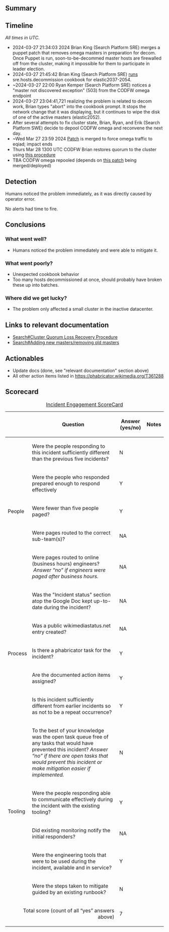 {{irdoc|status=draft}}

== Summary ==
{{Incident scorecard
| task = T361288
| paged-num = 0
| responders-num = 3
| coordinators = Brian King
| start = Wed Mar 27 21:45:03 2024
| end = Wed Mar 27 23:59 2024
| impact = From Wed Mar 27 21:34:03 2024 to Wed Mar 27 23:59 2024 , users connecting to the CODFW omega cluster (comprised of ~1600 smaller wikis) were unable to search these wikis. Edits to the pages during this time were not added to search indices. Larger wikis were not affected. CODFW was the non-primary datacenter and thus was not receiving the bulk of user traffic.
}}

{{TOC|align=right}}

==Timeline==
''All times in UTC.''

*2024-03-27 21:34:03 2024 Brian King (Search Platform SRE) merges a puppet patch that removes omega masters in preparation for decom. Once Puppet is run, soon-to-be-decommed master hosts are firewalled off from the cluster, making it impossible for them to participate in leader election.
*2024-03-27 21:45:42 Brian King (Search Platform SRE) [https://phabricator.wikimedia.org/T358882#9667270 runs] sre.hosts.decommission cookbook for elastic2037-2054.
*~2024-03-27 22:00  Ryan Kemper (Search Platform SRE) notices a "master not discovered exception" (503) from the CODFW omega endpoint
*2024-03-27 23:04:41,721 realizing the problem is related to decom work, Brian types "abort" into the cookbook prompt. It stops the network change that it was displaying, but it continues to wipe the disk of one of the active masters (elastic2052).
*After several attempts to fix cluster state, Brian, Ryan, and Erik (Search Platform SWE) decide to depool CODFW omega and reconvene the next day.
*~Wed Mar 27 23:59 2024 [[gerrit:c/operations/mediawiki-config/+/1015157|Patch]] is merged to force omega traffic to eqiad; impact ends
*Thurs Mar 28 1300 UTC CODFW Brian restores quorum to the cluster using [[Search#Cluster Quorum Loss Recovery Procedure|this procedure]]
*TBA CODFW omega repooled (depends on [[gerrit:c/operations/mediawiki-config/+/1015393|this patch]] being merged/deployed)

==Detection==
Humans noticed the problem immediately, as it was directly caused by operator error.

No alerts had time to fire.

==Conclusions ==

===What went well?===

* Humans noticed the problem immediately and were able to mitigate it.

===What went poorly?===

* Unexpected cookbook behavior
* Too many hosts decommissioned at once, should probably have broken these up into batches.

===Where did we get lucky?===

* The problem only affected a small cluster in the inactive datacenter.

==Links to relevant documentation==

* [[Search#Cluster Quorum Loss Recovery Procedure]]
* [[Search#Adding new masters/removing old masters]]

==Actionables==

* Update docs (done, see "relevant documentation" section above)
* All other action items listed in https://phabricator.wikimedia.org/T361288

==Scorecard==


{| class="wikitable"
|+[[Incident Scorecard|Incident Engagement  ScoreCard]]
!
!Question
!Answer
(yes/no)
!Notes
|-
! rowspan="5" |People
|Were the people responding to this incident sufficiently different than the previous five incidents? 
|N
|
|-
|Were the people who responded prepared enough to respond effectively
|Y
|
|-
|Were fewer than five people paged?
|Y
|
|-
|Were pages routed to the correct sub-team(s)?
|NA
|
|-
|Were pages routed to online (business hours) engineers?  ''Answer “no” if engineers were paged after business hours.''
|NA
|
|-
! rowspan="5" |Process
|Was the "Incident status" section atop the Google Doc kept up-to-date during the incident?
|NA
|
|-
| Was a public wikimediastatus.net entry created? 
|NA
|
|-
|Is there a phabricator task for the incident?
|Y
|
|-
|Are the documented action items assigned?
|Y
|
|-
|Is this incident sufficiently different from earlier incidents so as not to be a repeat occurrence? 
|Y
|
|-
! rowspan="5" |Tooling
|To the best of your knowledge was the open task queue free of any tasks that would have prevented this incident? ''Answer “no” if there are''
''open tasks that would prevent this incident or make mitigation easier if implemented.''
|N
|
|-
| Were the people responding able to communicate effectively during the incident with the existing tooling?
|Y
|
|-
|Did existing monitoring notify the initial responders?
|NA
|
|-
|Were the engineering tools that were to be used during the incident, available and in service? 
|Y
|
|-
|Were the steps taken to mitigate guided by an existing runbook?
|N
|
|-
! colspan="2" align="right" |Total score (count of all “yes” answers above)
|7
|
|}